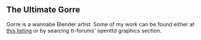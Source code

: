 == The Ultimate Gorre ==

Gorre is a wannabe Blender artist.
Some of my work can be found either at [http://www.gorre.info/blender this listing] or by searcing tt-forums' openttd graphics section.